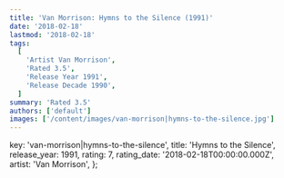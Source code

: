 ```yaml
---
title: 'Van Morrison: Hymns to the Silence (1991)'
date: '2018-02-18'
lastmod: '2018-02-18'
tags:
  [
    'Artist Van Morrison',
    'Rated 3.5',
    'Release Year 1991',
    'Release Decade 1990',
  ]
summary: 'Rated 3.5'
authors: ['default']
images: ['/content/images/van-morrison|hymns-to-the-silence.jpg']
---
```


  key: 'van-morrison|hymns-to-the-silence',
  title: 'Hymns to the Silence',
  release_year: 1991,
  rating: 7,
  rating_date: '2018-02-18T00:00:00.000Z',
  artist: 'Van Morrison',
};

<MusicRating data={data} />

